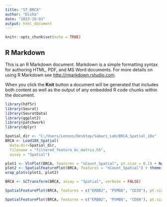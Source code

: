 ```yaml
---
title: "ST_BRCA"
author: "Disha"
date: "2023-10-03"
output: html_document
---
```


```r
knitr::opts_chunk$set(echo = TRUE)
```

## R Markdown

This is an R Markdown document. Markdown is a simple formatting syntax for authoring HTML, PDF, and MS Word documents. For more details on using R Markdown see <http://rmarkdown.rstudio.com>.

When you click the **Knit** button a document will be generated that includes both content as well as the output of any embedded R code chunks within the document. 


```r
library(hdf5r)
library(Seurat)
library(SeuratData)
library(ggplot2)
library(patchwork)
library(dplyr)
```

```r
Spatial_dir <- "C:/Users/Lenovo/Desktop/Sabari_Lab/BRCA_Spatial_10x"
BRCA <- Load10X_Spatial(
  data.dir=Spatial_dir,
  filename = "filtered_feature_bc_matrix.h5",
  assay = "Spatial")
```

```r
plot1 <- VlnPlot(BRCA, features = "nCount_Spatial", pt.size = 0.1) + NoLegend()
plot2 <- SpatialFeaturePlot(BRCA, features = "nCount_Spatial") + theme(legend.position = "right")
wrap_plots(plot1, plot2)
```

```r
BRCA <- SCTransform(BRCA, assay = "Spatial", verbose = FALSE)
```

```r
SpatialFeaturePlot(BRCA, features = c("ERBB2", "PSMB8", "CD3D"), pt.size.factor = 3)
```


```r
SpatialFeaturePlot(BRCA, features = c("ERBB2", "PSMB8", "CD8A"), pt.size.factor = 3)
```
